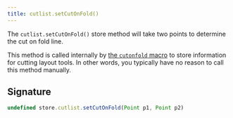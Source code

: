 ```yaml
---
title: cutlist.setCutOnFold()
---
```

The `cutlist.setCutOnFold()` store method will take two points
to determine the cut on fold line.

This method is called internally by [the `cutonfold` macro](/reference/macros/cutonfold) to store information for cutting layout tools.
In other words, you typically have no reason to call this method manually.

## Signature

```js
undefined store.cutlist.setCutOnFold(Point p1, Point p2)
```
